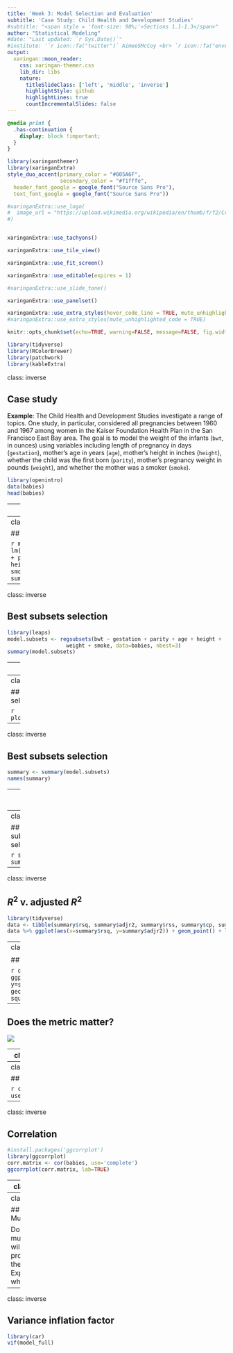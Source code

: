 ---
title: 'Week 3: Model Selection and Evaluation'
subtitle: 'Case Study: Child Health and Development Studies'
#subtitle: "<span style = 'font-size: 90%;'>Sections 1.1-1.3</span>"
author: "Statistical Modeling"
#date: "Last updated: `r Sys.Date()`"
#institute: '`r icon::fa("twitter")` AimeeSMcCoy <br> `r icon::fa("envelope")` aimeeschwab-mccoy@creighton.edu'
output:
  xaringan::moon_reader:
    css: xaringan-themer.css
    lib_dir: libs
    nature:
      titleSlideClass: ['left', 'middle', 'inverse']
      highlightStyle: github
      highlightLines: true
      countIncrementalSlides: false
---

```{css, include=FALSE}
@media print {
  .has-continuation {
    display: block !important;
  }
}
```

```{r xaringan-setup, include=FALSE}
library(xaringanthemer)
library(xaringanExtra)
style_duo_accent(primary_color = "#005A6F",
                 secondary_color = "#f1fffe",
  header_font_google = google_font("Source Sans Pro"),
  text_font_google = google_font("Source Sans Pro"))

#xaringanExtra::use_logo(
#  image_url = "https://upload.wikimedia.org/wikipedia/en/thumb/f/f2/Creighton_University_seal.svg/1200px-Creighton_University_seal.svg.png"
#)


xaringanExtra::use_tachyons()

xaringanExtra::use_tile_view()

xaringanExtra::use_fit_screen()

xaringanExtra::use_editable(expires = 1)

#xaringanExtra::use_slide_tone()

xaringanExtra::use_panelset()

xaringanExtra::use_extra_styles(hover_code_line = TRUE, mute_unhighlighted_code = FALSE)
#xaringanExtra::use_extra_styles(mute_unhighlighted_code = TRUE)

knitr::opts_chunk$set(echo=TRUE, warning=FALSE, message=FALSE, fig.width=10, fig.height=5, cache=TRUE)

library(tidyverse)
library(RColorBrewer)
library(patchwork)
library(kableExtra)
```

class: inverse

## Case study

__Example__: The Child Health and Development Studies investigate a range of topics.  One study, in particular, considered all pregnancies between 1960 and 1967 among women in the Kaiser Foundation Health Plan in the San Francisco East Bay area.  The goal is to model the weight of the infants (`bwt`, in ounces) using variables including length of pregnancy in days (`gestation`), mother’s age in years (`age`), mother’s height in inches (`height`), whether the child was the first born (`parity`), mother’s pregnancy weight in pounds (`weight`), and whether the mother was a smoker (`smoke`).

```{r, warning=FALSE, message=FALSE}
library(openintro)
data(babies)
head(babies)
```

---
class: inverse

## Full model

```{r, eval=FALSE}
model_full <- lm(bwt ~ gestation + parity + age + height + 
                   weight + smoke, data=babies)
summary(model_full)
```

---
class: inverse

## Full model

```{r, echo=FALSE}
model_full <- lm(bwt ~ gestation + parity + age + height + 
                   weight + smoke, data=babies)
summary(model_full)
```

---
class: inverse

## Best subsets selection

```{r, eval=FALSE}
library(leaps)
model.subsets <- regsubsets(bwt ~ gestation + parity + age + height + 
                   weight + smoke, data=babies, nbest=3)
summary(model.subsets)
```

---
class: inverse

## Best subsets selection

```{r, echo=FALSE}
library(leaps)
model.subsets <- regsubsets(bwt ~ gestation + parity + age + height + 
                   weight + smoke, data=babies, nbest=3)
summary(model.subsets)
```

---
class: inverse

## Best subsets selection

```{r}
plot(model.subsets)
```

---
class: inverse

## Best subsets selection

```{r}
summary <- summary(model.subsets)
names(summary)
```

---
class: inverse

## Best subsets selection

```{r}
summary$which
```

---
class: inverse

## Best subsets selection

```{r}
summary$rsq
summary$adjr2
```

---
class: inverse

## $R^2$ v. adjusted $R^2$

```{r, echo=FALSE, warning=FALSE, message=FALSE}
library(tidyverse)
data <- tibble(summary$rsq, summary$adjr2, summary$rss, summary$cp, summary$bic)
data %>% ggplot(aes(x=summary$rsq, y=summary$adjr2)) + geom_point() + labs(x='R-squared', y='Adjusted R-squared')
```

---
class: inverse

## $R^2$ v. $BIC$

```{r, echo=FALSE, warning=FALSE, message=FALSE}
data %>% ggplot(aes(x=summary$rsq, y=summary$bic)) + geom_point() + labs(x='R-squared', y='BIC')
```

---

## Does the metric matter?

![](https://static3.srcdn.com/wordpress/wp-content/uploads/2020/09/Among-Us-Discuss.jpg?q=50&fit=crop&w=960&h=500)

---
class: inverse

## Correlation

```{r}
cor(babies)
```

---
class: inverse

## Correlation

```{r}
cor(babies, use='complete')
```

---
class: inverse

## Correlation

```{r, eval=FALSE, message=FALSE, warning=FALSE}
#install.packages('ggcorrplot')
library(ggcorrplot)
corr.matrix <- cor(babies, use='complete')
ggcorrplot(corr.matrix, lab=TRUE)
```


---
class: inverse

## Correlation

```{r, echo=FALSE, message=FALSE, warning=FALSE}
#install.packages('ggcorrplot')
library(ggcorrplot)
corr.matrix <- cor(babies, use='complete')
ggcorrplot(corr.matrix, lab=TRUE)
```

---
class: inverse

## Multicollinearity

Do you think multicollinearity will be a problem with the full model? Explain why or why not.

---
class: inverse

## Variance inflation factor

```{r, message=FALSE, warning=FALSE}
library(car)
vif(model_full)
```